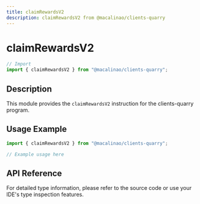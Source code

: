 ```yaml
---
title: claimRewardsV2
description: claimRewardsV2 from @macalinao/clients-quarry
---
```


# claimRewardsV2

```typescript
// Import
import { claimRewardsV2 } from "@macalinao/clients-quarry";
```

## Description

This module provides the `claimRewardsV2` instruction for the clients-quarry program.

## Usage Example

```typescript
import { claimRewardsV2 } from "@macalinao/clients-quarry";

// Example usage here
```

## API Reference

For detailed type information, please refer to the source code or use your IDE's type inspection features.
